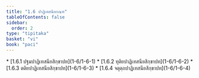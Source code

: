```yaml
---
title: "1.6 ปาฏิเทสนียกณฺฑ"
tableOfContents: false
sidebar:
  order: 2
type: "tipitaka"
basket: "vi"
book: "paci"
---
```



<DynamicBreadcrumb />



<TableOfContents book="paci" section="1.6">
* [1.6.1 ปฐมปาฏิเทสนียสิกฺขาปท](1-6/1-6-1)
* [1.6.2 ทุติยปาฏิเทสนียสิกฺขาปท](1-6/1-6-2)
* [1.6.3 ตติยปาฏิเทสนียสิกฺขาปท](1-6/1-6-3)
* [1.6.4 จตุตฺถปาฏิเทสนียสิกฺขาปท](1-6/1-6-4)
</TableOfContents>